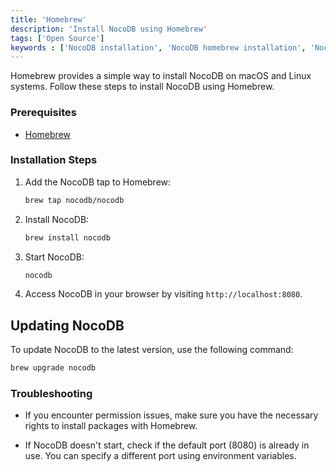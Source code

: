 ```yaml
---
title: 'Homebrew'
description: 'Install NocoDB using Homebrew'
tags: ['Open Source']
keywords : ['NocoDB installation', 'NocoDB homebrew installation', 'NocoDB prerequisites']
---
```


Homebrew provides a simple way to install NocoDB on macOS and Linux systems. Follow these steps to install NocoDB using Homebrew.

### Prerequisites
- [Homebrew](https://brew.sh/)

### Installation Steps

1. Add the NocoDB tap to Homebrew:

    ```bash
    brew tap nocodb/nocodb
    ```

2. Install NocoDB:

    ```bash
    brew install nocodb
    ```
   
3. Start NocoDB:

    ```bash
    nocodb
    ```
   
4. Access NocoDB in your browser by visiting `http://localhost:8080`.

## Updating NocoDB

To update NocoDB to the latest version, use the following command:

```bash
brew upgrade nocodb
```

### Troubleshooting

- If you encounter permission issues, make sure you have the necessary rights to install packages with Homebrew.

- If NocoDB doesn't start, check if the default port (8080) is already in use. You can specify a different port using environment variables.
